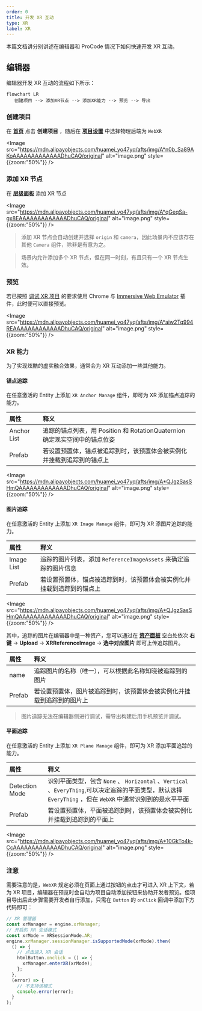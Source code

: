 ```yaml
---
order: 0
title: 开发 XR 互动
type: XR
label: XR
---
```


本篇文档讲分别讲述在编辑器和 ProCode 情况下如何快速开发 XR 互动。

## 编辑器

编辑器开发 XR 互动的流程如下所示：

```mermaid
flowchart LR
   创建项目 --> 添加XR节点 --> 添加XR能力 --> 预览 --> 导出
```

### 创建项目

在 **[首页](/docs/interface/intro/#%E9%A6%96%E9%A1%B5)** 点击 **创建项目** ，随后在 **[项目设置](/docs/interface/sidebar/#项目设置)** 中选择物理后端为 `WebXR`

<Image src="https://mdn.alipayobjects.com/huamei_yo47yq/afts/img/A*n0b_Sa89AKoAAAAAAAAAAAAADhuCAQ/original" alt="image.png" style={{zoom:"50%"}} />

### 添加 XR 节点

在 **[层级面板](/docs/interface/hierarchy/)** 添加 XR 节点

<Image src="https://mdn.alipayobjects.com/huamei_yo47yq/afts/img/A*qGeqSa-gx8EAAAAAAAAAAAAADhuCAQ/original" alt="image.png" style={{zoom:"50%"}} />

> 添加 XR 节点会自动创建并选择 `origin` 和 `camera`，因此场景内不应该存在其他 `Camera` 组件，除非是有意为之。

> 场景内允许添加多个 XR 节点，但在同一时刻，有且只有一个 XR 节点生效。

### 预览

若已按照 [调试 XR 项目](/docs/xr/quickStart/debug/) 的要求使用 Chrome 与 [Immersive Web Emulator](https://chromewebstore.google.com/detail/immersive-web-emulator/cgffilbpcibhmcfbgggfhfolhkfbhmik) 插件，此时便可以直接预览。

<Image src="https://mdn.alipayobjects.com/huamei_yo47yq/afts/img/A*aiw2Tq994REAAAAAAAAAAAAADhuCAQ/original" alt="image.png" style={{zoom:"50%"}} />

### XR 能力

为了实现炫酷的虚实融合效果，通常会为 XR 互动添加一些其他能力。

#### 锚点追踪

在任意激活的 Entity 上添加 `XR Anchor Manage` 组件，即可为 XR 添加锚点追踪的能力。

| 属性        | 释义                                                                       |
| :---------- | :------------------------------------------------------------------------- |
| Anchor List | 追踪的锚点列表，用 Position 和 RotationQuaternion 确定现实空间中的锚点位姿 |
| Prefab      | 若设置预置体，锚点被追踪到时，该预置体会被实例化并挂载到追踪到的锚点上     |

<Image src="https://mdn.alipayobjects.com/huamei_yo47yq/afts/img/A*QJgzSasSHmQAAAAAAAAAAAAADhuCAQ/original" alt="image.png" style={{zoom:"50%"}} />

#### 图片追踪

在任意激活的 Entity 上添加 `XR Image Manage` 组件，即可为 XR 添图片追踪的能力。

| 属性       | 释义                                                                   |
| :--------- | :--------------------------------------------------------------------- |
| Image List | 追踪的图片列表，添加 `ReferenceImageAssets` 来确定追踪的图片信息       |
| Prefab     | 若设置预置体，锚点被追踪到时，该预置体会被实例化并挂载到追踪到的锚点上 |

<Image src="https://mdn.alipayobjects.com/huamei_yo47yq/afts/img/A*QJgzSasSHmQAAAAAAAAAAAAADhuCAQ/original" alt="image.png" style={{zoom:"50%"}} />

其中，追踪的图片在编辑器中是一种资产，您可以通过在 **[资产面板](/docs/assets/interface/)** 空白处依次 **右键** → **Upload** → **XRReferenceImage** → **选中对应图片** 即可上传追踪图片。

| 属性   | 释义                                                                   |
| :----- | :--------------------------------------------------------------------- |
| name   | 追踪图片的名称（唯一），可以根据此名称知晓被追踪到的图片               |
| Prefab | 若设置预置体，图片被追踪到时，该预置体会被实例化并挂载到追踪到的图片上 |

> 图片追踪无法在编辑器侧进行调试，需导出构建后用手机预览并调试。

#### 平面追踪

在任意激活的 Entity 上添加 `XR Plane Manage` 组件，即可为 XR 添加平面追踪的能力。

| 属性 | 释义 |
| :-- | :-- |
| Detection Mode | 识别平面类型，包含 `None` 、 `Horizontal` 、`Vertical` 、`EveryThing`,可以决定追踪的平面类型，默认选择 `EveryThing` ，但在 `WebXR` 中通常识别到的是水平平面 |
| Prefab | 若设置预置体，平面被追踪到时，该预置体会被实例化并挂载到追踪到的平面上 |

<Image src="https://mdn.alipayobjects.com/huamei_yo47yq/afts/img/A*10GkTo4k-CcAAAAAAAAAAAAADhuCAQ/original" alt="image.png" style={{zoom:"50%"}} />

### 注意

需要注意的是，`WebXR` 规定必须在页面上通过按钮的点击才可进入 XR 上下文，若为 XR 项目，编辑器在预览时会自动为项目自动添加按钮来协助开发者预览。但项目导出后此步骤需要开发者自行添加，只需在 `Button` 的 `onClick` 回调中添加下方代码即可：

```typescript
// XR 管理器
const xrManager = engine.xrManager;
// 开启的 XR 会话模式
const xrMode = XRSessionMode.AR;
engine.xrManager.sessionManager.isSupportedMode(xrMode).then(
  () => {
    // 点击进入 XR 会话
    htmlButton.onclick = () => {
      xrManager.enterXR(xrMode);
    };
  },
  (error) => {
    // 不支持该模式
    console.error(error);
  }
);
```
